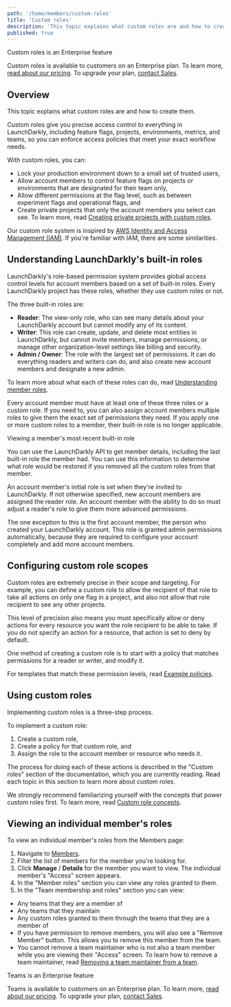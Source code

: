 ```yaml
---
path: '/home/members/custom-roles'
title: 'Custom roles'
description: 'This topic explains what custom roles are and how to create them. Custom roles give access control to everything in LaunchDarkly, from feature flags to metrics, environments, and teams. Enforce access policies that meet your exact workflow needs.'
published: true
---
```


<Callout intent="primary">
<CalloutTitle>Custom roles is an Enterprise feature</CalloutTitle>
<CalloutDescription>

Custom roles is available to customers on an Enterprise plan. To learn more, [read about our pricing](https://launchdarkly.com/pricing/). To upgrade your plan, [contact Sales](https://launchdarkly.com/contact-sales/).

</CalloutDescription>
</Callout>

## Overview

This topic explains what custom roles are and how to create them.

Custom roles give you precise access control to everything in LaunchDarkly, including feature flags, projects, environments, metrics, and teams, so you can enforce access policies that meet your exact workflow needs.

With custom roles, you can:

- Lock your production environment down to a small set of trusted users,
- Allow account members to control feature flags on projects or environments that are designated for their team only,
- Allow different permissions at the flag level, such as between experiment flags and operational flags, and
- Create private projects that only the account members you select can see. To learn more, read [Creating private projects with custom roles](/home/organize/private-projects).

Our custom role system is inspired by [AWS Identity and Access Management (IAM)](https://aws.amazon.com/iam/). If you're familiar with IAM, there are some similarities.

## Understanding LaunchDarkly's built-in roles

LaunchDarkly's role-based permission system provides global access control levels for account members based on a set of built-in roles. Every LaunchDarkly project has these roles, whether they use custom roles or not.

The three built-in roles are:

- **Reader**: The view-only role, who can see many details about your LaunchDarkly account but cannot modify any of its content.
- **Writer**: This role can create, update, and delete most entities in LaunchDarkly, but cannot invite members, manage permissions, or manage other organization-level settings like billing and security.
- **Admin / Owner**: The role with the largest set of permissions. It can do everything readers and writers can do, and also create new account members and designate a new admin.

To learn more about what each of these roles can do, read [Understanding member roles](/home/members/managing#understanding-member-roles).

Every account member must have at least one of these three roles or a custom role. If you need to, you can also assign account members multiple roles to give them the exact set of permissions they need. If you apply one or more custom roles to a member, their built-in role is no longer applicable.

<Callout intent="alert">
<CalloutTitle>Viewing a member's most recent built-in role</CalloutTitle>
<CalloutDescription>

You can use the LaunchDarkly API to get member details, including the last built-in role the member had. You can use this information to determine what role would be restored if you removed all the custom roles from that member.

</CalloutDescription>
</Callout>

An account member's initial role is set when they're invited to LaunchDarkly. If not otherwise specified, new account members are assigned the reader role. An account member with the ability to do so must adjust a reader's role to give them more advanced permissions.

The one exception to this is the first account member, the person who created your LaunchDarkly account. This role is granted admin permissions automatically, because they are required to configure your account completely and add more account members.

## Configuring custom role scopes

Custom roles are extremely precise in their scope and targeting. For example, you can define a custom role to allow the recipient of that role to take all actions on only one flag in a project, and also not allow that role recipient to see any other projects.

This level of precision also means you must specifically allow or deny actions for every resource you want the role recipient to be able to take. If you do not specify an action for a resource, that action is set to deny by default.

One method of creating a custom role is to start with a policy that matches permissions for a reader or writer, and modify it.

For templates that match these permission levels, read [Example policies](/home/members/example-policies).

## Using custom roles

Implementing custom roles is a three-step process.

To implement a custom role:

1. Create a custom role,
2. Create a policy for that custom role, and
3. Assign the role to the account member or resource who needs it.

The process for doing each of these actions is described in the "Custom roles" section of the documentation, which you are currently reading. Read each topic in this section to learn more about custom roles.

We strongly recommend familiarizing yourself with the concepts that power custom roles first. To learn more, read [Custom role concepts](/home/members/role-concepts).

## Viewing an individual member's roles

To view an individual member's roles from the Members page:

1. Navigate to [Members](https://app.launchdarkly.com/settings/members).
2. Filter the list of members for the member you're looking for.
3. Click **Manage** / **Details** for the member you want to view. The individual member's "Access" screen appears.
4. In the "Member roles" section you can view any roles granted to them.
5. In the "Team membership and roles" section you can view:
  * Any teams that they are a member of
  * Any teams that they maintain
  * Any custom roles granted to them through the teams that they are a member of
  * If you have permission to remove members, you will also see a "Remove Member" button. This allows you to remove this member from the team.
  * You cannot remove a team maintainer who is not also a team member while you are viewing their "Access" screen. To learn how to remove a team maintainer, read [Removing a team maintainer from a team](/home/teams/managing#removing-a-team-maintainer-from-a-team).

<Callout intent="primary">
  <CalloutTitle>Teams is an Enterprise feature</CalloutTitle>
  <CalloutDescription>

Teams is available to customers on an Enterprise plan. To learn more, [read about our pricing](https://launchdarkly.com/pricing/). To upgrade your plan, [contact Sales](https://launchdarkly.com/contact-sales/).

  </CalloutDescription>
</Callout>
